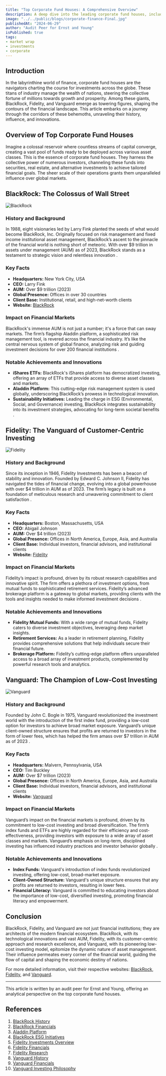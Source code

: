 ```yaml
---
title: "Top Corporate Fund Houses: A Comprehensive Overview"
description: A deep dive into the leading corporate fund houses, including BlackRock, Fidelity, and Vanguard.
image: "../../public/blogs/corporate-finance-Final.jpg"
publishedAt: "2024-06-29"
author: "Audit Peer for Ernst and Young"
isPublished: true
tags: 
- market wrap
- investments
- corporate
---
```


## Introduction

In the labyrinthine world of finance, corporate fund houses are the navigators charting the course for investments across the globe. These titans of industry manage the wealth of nations, steering the collective fortune of millions towards growth and prosperity. Among these giants, BlackRock, Fidelity, and Vanguard emerge as towering figures, shaping the contours of the financial landscape. This article embarks on a journey through the corridors of these behemoths, unraveling their history, influence, and innovations.

## Overview of Top Corporate Fund Houses

Imagine a colossal reservoir where countless streams of capital converge, creating a vast pool of funds ready to be deployed across various asset classes. This is the essence of corporate fund houses. They harness the collective power of numerous investors, channeling these funds into securities, real estate, and alternative investments to achieve tailored financial goals. The sheer scale of their operations grants them unparalleled influence over global markets.

## BlackRock: The Colossus of Wall Street

![BlackRock](../../public/blogs/blackRock-illustration.jpg)

### History and Background

In 1988, eight visionaries led by Larry Fink planted the seeds of what would become BlackRock, Inc. Originally focused on risk management and fixed income institutional asset management, BlackRock’s ascent to the pinnacle of the financial world is nothing short of meteoric. With over $9 trillion in assets under management (AUM) as of 2023, BlackRock stands as a testament to strategic vision and relentless innovation  .

### Key Facts

- **Headquarters:** New York City, USA
- **CEO:** Larry Fink
- **AUM:** Over $9 trillion (2023)
- **Global Presence:** Offices in over 30 countries
- **Client Base:** Institutional, retail, and high-net-worth clients
- **Website:** [BlackRock](https://www.blackrock.com)

### Impact on Financial Markets

BlackRock's immense AUM is not just a number; it's a force that can sway markets. The firm’s flagship Aladdin platform, a sophisticated risk management tool, is revered across the financial industry. It’s like the central nervous system of global finance, analyzing risk and guiding investment decisions for over 200 financial institutions .

### Notable Achievements and Innovations

- **iShares ETFs:** BlackRock's iShares platform has democratized investing, offering an array of ETFs that provide access to diverse asset classes and markets.
- **Aladdin Platform:** This cutting-edge risk management system is used globally, underscoring BlackRock’s prowess in technological innovation.
- **Sustainability Initiatives:** Leading the charge in ESG (Environmental, Social, and Governance) investing, BlackRock integrates sustainability into its investment strategies, advocating for long-term societal benefits .

## Fidelity: The Vanguard of Customer-Centric Investing

![Fidelity](../../public/blogs/fidelitySponsorship.png)

### History and Background

Since its inception in 1946, Fidelity Investments has been a beacon of stability and innovation. Founded by Edward C. Johnson II, Fidelity has navigated the tides of financial change, evolving into a global powerhouse with over $4 trillion in AUM as of 2023. The firm’s legacy is built on a foundation of meticulous research and unwavering commitment to client satisfaction  .

### Key Facts

- **Headquarters:** Boston, Massachusetts, USA
- **CEO:** Abigail Johnson
- **AUM:** Over $4 trillion (2023)
- **Global Presence:** Offices in North America, Europe, Asia, and Australia
- **Client Base:** Individual investors, financial advisors, and institutional clients
- **Website:** [Fidelity](https://www.fidelity.com)

### Impact on Financial Markets

Fidelity’s impact is profound, driven by its robust research capabilities and innovative spirit. The firm offers a plethora of investment options, from mutual funds to sophisticated retirement services. Fidelity’s advanced brokerage platform is a gateway to global markets, providing clients with the tools and insights needed to make informed investment decisions .

### Notable Achievements and Innovations

- **Fidelity Mutual Funds:** With a wide range of mutual funds, Fidelity caters to diverse investment objectives, leveraging deep market insights.
- **Retirement Services:** As a leader in retirement planning, Fidelity provides comprehensive solutions that help individuals secure their financial future.
- **Brokerage Platform:** Fidelity’s cutting-edge platform offers unparalleled access to a broad array of investment products, complemented by powerful research tools and analytics.

## Vanguard: The Champion of Low-Cost Investing

![Vanguard](../../public/blogs/vanguardGroup.jpg)

### History and Background

Founded by John C. Bogle in 1975, Vanguard revolutionized the investment world with the introduction of the first index fund, providing a low-cost option for investors to achieve broad market exposure. Vanguard’s unique client-owned structure ensures that profits are returned to investors in the form of lower fees, which has helped the firm amass over $7 trillion in AUM as of 2023  .

### Key Facts

- **Headquarters:** Malvern, Pennsylvania, USA
- **CEO:** Tim Buckley
- **AUM:** Over $7 trillion (2023)
- **Global Presence:** Offices in North America, Europe, Asia, and Australia
- **Client Base:** Individual investors, financial advisors, and institutional clients
- **Website:** [Vanguard](https://www.vanguard.com)

### Impact on Financial Markets

Vanguard’s impact on the financial markets is profound, driven by its commitment to low-cost investing and broad diversification. The firm’s index funds and ETFs are highly regarded for their efficiency and cost-effectiveness, providing investors with exposure to a wide array of asset classes and markets. Vanguard’s emphasis on long-term, disciplined investing has influenced industry practices and investor behavior globally .

### Notable Achievements and Innovations

- **Index Funds:** Vanguard's introduction of index funds revolutionized investing, offering low-cost, broad-market exposure.
- **Client-Owned Structure:** Vanguard's unique structure ensures that any profits are returned to investors, resulting in lower fees.
- **Financial Literacy:** Vanguard is committed to educating investors about the importance of low-cost, diversified investing, promoting financial literacy and empowerment.

## Conclusion

BlackRock, Fidelity, and Vanguard are not just financial institutions; they are architects of the modern financial ecosystem. BlackRock, with its technological innovations and vast AUM, Fidelity, with its customer-centric approach and research excellence, and Vanguard, with its pioneering low-cost investing model, epitomize the dynamic nature of asset management. Their influence permeates every corner of the financial world, guiding the flow of capital and shaping the economic destiny of nations.

For more detailed information, visit their respective websites: [BlackRock](https://www.blackrock.com), [Fidelity](https://www.fidelity.com), and [Vanguard](https://www.vanguard.com).

---

This article is written by an audit peer for Ernst and Young, offering an analytical perspective on the top corporate fund houses.

## References

1. [BlackRock History](https://www.blackrock.com/corporate/about-us/blackrock-history)
2. [BlackRock Financials](https://www.blackrock.com/corporate/investor-relations)
3. [Aladdin Platform](https://www.blackrock.com/aladdin/)
4. [BlackRock ESG Initiatives](https://www.blackrock.com/corporate/sustainability)
5. [Fidelity Investments Overview](https://www.fidelity.com/about-fidelity/overview)
6. [Fidelity Financials](https://www.fidelity.com/about-fidelity/fidelity-by-numbers)
7. [Fidelity Research](https://www.fidelity.com/research/overview)
8. [Vanguard History](https://about.vanguard.com/who-we-are/a-brief-history-of-vanguard/)
9. [Vanguard Financials](https://about.vanguard.com/who-we-are/fast-facts/)
10. [Vanguard Investing Philosophy](https://investor.vanguard.com/corporate-portal/corporate-responsibility/)

